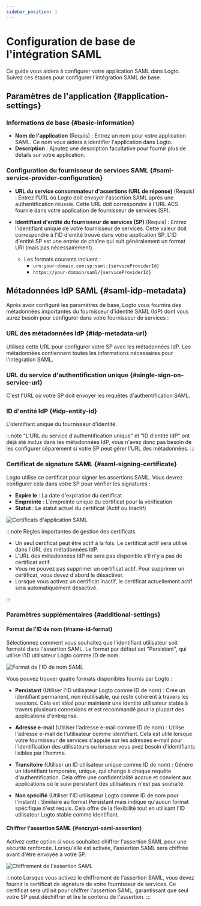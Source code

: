 ```yaml
---
sidebar_position: 1
---
```



# Configuration de base de l'intégration SAML

Ce guide vous aidera à configurer votre application SAML dans Logto. Suivez ces étapes pour configurer l'intégration SAML de base.

## Paramètres de l'application \{#application-settings}

### Informations de base \{#basic-information}

- **Nom de l'application** (Requis) : Entrez un nom pour votre application SAML. Ce nom vous aidera à identifier l'application dans Logto.
- **Description** : Ajoutez une description facultative pour fournir plus de détails sur votre application.

### Configuration du fournisseur de services SAML \{#saml-service-provider-configuration}

- **URL du service consommateur d'assertions (URL de réponse)** (Requis) : Entrez l'URL où Logto doit envoyer l'assertion SAML après une authentification réussie. Cette URL doit correspondre à l'URL ACS fournie dans votre application de fournisseur de services (SP).

- **Identifiant d'entité du fournisseur de services (SP)** (Requis) : Entrez l'identifiant unique de votre fournisseur de services. Cette valeur doit correspondre à l'ID d'entité trouvé dans votre application SP. L'ID d'entité SP est une entrée de chaîne qui suit généralement un format URI (mais pas nécessairement).
  - Les formats courants incluent :
    - `urn:your-domain.com:sp:saml:{serviceProviderId}`
    - `https://your-domain/saml/{serviceProviderId}`

## Métadonnées IdP SAML \{#saml-idp-metadata}

Après avoir configuré les paramètres de base, Logto vous fournira des métadonnées importantes du fournisseur d'identité SAML (IdP) dont vous aurez besoin pour configurer dans votre fournisseur de services :

### URL des métadonnées IdP \{#idp-metadata-url}

Utilisez cette URL pour configurer votre SP avec les métadonnées IdP. Les métadonnées contiennent toutes les informations nécessaires pour l'intégration SAML.

### URL du service d'authentification unique \{#single-sign-on-service-url}

C'est l'URL où votre SP doit envoyer les requêtes d'authentification SAML.

### ID d'entité IdP \{#idp-entity-id}

L'identifiant unique du fournisseur d'identité.

:::note
"L'URL du service d'authentification unique" et "ID d'entité IdP" ont déjà été inclus dans les métadonnées IdP, vous n'avez donc pas besoin de les configurer séparément si votre SP peut gérer l'URL des métadonnées.
:::

### Certificat de signature SAML \{#saml-signing-certificate}

Logto utilise ce certificat pour signer les assertions SAML. Vous devrez configurer cela dans votre SP pour vérifier les signatures :

- **Expire le** : La date d'expiration du certificat
- **Empreinte** : L'empreinte unique du certificat pour la vérification
- **Statut** : Le statut actuel du certificat (Actif ou Inactif)

<img src={certificatesImage} alt="Certificats d'application SAML" />

:::note Règles importantes de gestion des certificats

- Un seul certificat peut être actif à la fois. Le certificat actif sera utilisé dans l'URL des métadonnées IdP.
- L'URL des métadonnées IdP ne sera pas disponible s'il n'y a pas de certificat actif.
- Vous ne pouvez pas supprimer un certificat actif. Pour supprimer un certificat, vous devez d'abord le désactiver.
- Lorsque vous activez un certificat inactif, le certificat actuellement actif sera automatiquement désactivé.

:::

### Paramètres supplémentaires \{#additional-settings}

#### Format de l'ID de nom \{#name-id-format}

Sélectionnez comment vous souhaitez que l'identifiant utilisateur soit formaté dans l'assertion SAML. Le format par défaut est "Persistant", qui utilise l'ID utilisateur Logto comme ID de nom.

<img src={nameIdFormatImage} alt="Format de l'ID de nom SAML" />

Vous pouvez trouver quatre formats disponibles fournis par Logto :

- **Persistant** (Utiliser l'ID utilisateur Logto comme ID de nom) : Crée un identifiant permanent, non réutilisable, qui reste cohérent à travers les sessions. Cela est idéal pour maintenir une identité utilisateur stable à travers plusieurs connexions et est recommandé pour la plupart des applications d'entreprise.

- **Adresse e-mail** (Utiliser l'adresse e-mail comme ID de nom) : Utilise l'adresse e-mail de l'utilisateur comme identifiant. Cela est utile lorsque votre fournisseur de services s'appuie sur les adresses e-mail pour l'identification des utilisateurs ou lorsque vous avez besoin d'identifiants lisibles par l'homme.

- **Transitoire** (Utiliser un ID utilisateur unique comme ID de nom) : Génère un identifiant temporaire, unique, qui change à chaque requête d'authentification. Cela offre une confidentialité accrue et convient aux applications où le suivi persistant des utilisateurs n'est pas souhaité.

- **Non spécifié** (Utiliser l'ID utilisateur Logto comme ID de nom pour l'instant) : Similaire au format Persistant mais indique qu'aucun format spécifique n'est requis. Cela offre de la flexibilité tout en utilisant l'ID utilisateur Logto stable comme identifiant.

#### Chiffrer l'assertion SAML \{#encrypt-saml-assertion}

Activez cette option si vous souhaitez chiffrer l'assertion SAML pour une sécurité renforcée. Lorsqu'elle est activée, l'assertion SAML sera chiffrée avant d'être envoyée à votre SP.

<img src={encryptionImage} alt="Chiffrement de l'assertion SAML" />

:::note
Lorsque vous activez le chiffrement de l'assertion SAML, vous devez fournir le certificat de signature de votre fournisseur de services. Ce certificat sera utilisé pour chiffrer l'assertion SAML, garantissant que seul votre SP peut déchiffrer et lire le contenu de l'assertion.
:::
